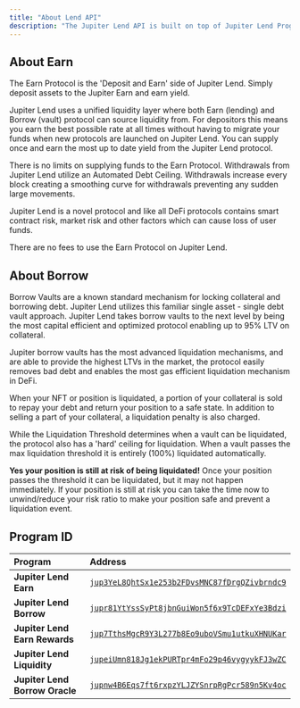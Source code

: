 ```yaml
---
title: "About Lend API"
description: "The Jupiter Lend API is built on top of Jupiter Lend Program."
---
```


## About Earn

<AccordionGroup>

<Accordion title="What is the Jupiter Earn Protocol?">
The Earn Protocol is the 'Deposit and Earn' side of Jupiter Lend. Simply deposit assets to the Jupiter Earn and earn yield.
</Accordion>

<Accordion title="Why is this separate from borrowing?">

  Jupiter Lend uses a unified liquidity layer where both Earn (lending) and Borrow (vault) protocol can source liquidity from. For depositors this means you earn the best possible rate at all times without having to migrate your funds when new protocols are launched on Jupiter Lend. You can supply once and earn the most up to date yield from the Jupiter Lend protocol.
</Accordion>

<Accordion title="Are there supply or withdraw limits?">

  There is no limits on supplying funds to the Earn Protocol. Withdrawals from Jupiter Lend utilize an Automated Debt Ceiling. Withdrawals increase every block creating a smoothing curve for withdrawals preventing any sudden large movements.

</Accordion>

<Accordion title="What are the risk?">

  Jupiter Lend is a novel protocol and like all DeFi protocols contains smart contract risk, market risk and other factors which can cause loss of user funds.
</Accordion>

<Accordion title="What are the fees for the Earn Protocol?">

  There are no fees to use the Earn Protocol on Jupiter Lend.
</Accordion>

</AccordionGroup>

## About Borrow

<AccordionGroup>

<Accordion title="What is Jupiter Borrow Protocol?">

  Borrow Vaults are a known standard mechanism for locking collateral and borrowing debt. Jupiter Lend utilizes this familiar single asset - single debt vault approach. Jupiter Lend takes borrow vaults to the next level by being the most capital efficient and optimized protocol enabling up to 95% LTV on collateral.
</Accordion>

<Accordion title="How does Jupiter Lend achieve such high LTV?">

  Jupiter borrow vaults has the most advanced liquidation mechanisms, and are able to provide the highest LTVs in the market, the protocol easily removes bad debt and enables the most gas efficient liquidation mechanism in DeFi.
</Accordion>

<Accordion title="What happens if I am liquidated?">

  When your NFT or position is liquidated, a portion of your collateral is sold to repay your debt and return your position to a safe state. In addition to selling a part of your collateral, a liquidation penalty is also charged.
</Accordion>

<Accordion title="What is the Max Liquidation Threshold?">

  While the Liquidation Threshold determines when a vault can be liquidated, the protocol also has a 'hard' ceiling for liquidation. When a vault passes the max liquidation threshold it is entirely (100%) liquidated automatically.
</Accordion>

<Accordion title="My vault passed the liquidation threshold but is not liquidated, will I be liquidated?">

  **Yes your position is still at risk of being liquidated!** Once your position passes the threshold it can be liquidated, but it may not happen immediately. If your position is still at risk you can take the time now to unwind/reduce your risk ratio to make your position safe and prevent a liquidation event.
</Accordion>
</AccordionGroup>

## Program ID

| Program | Address |
|:--------|:--------|
| **Jupiter Lend Earn** | [`jup3YeL8QhtSx1e253b2FDvsMNC87fDrgQZivbrndc9`](https://solscan.io/account/jup3YeL8QhtSx1e253b2FDvsMNC87fDrgQZivbrndc9) |
| **Jupiter Lend Borrow** | [`jupr81YtYssSyPt8jbnGuiWon5f6x9TcDEFxYe3Bdzi`](https://solscan.io/account/jupr81YtYssSyPt8jbnGuiWon5f6x9TcDEFxYe3Bdzi) |
| **Jupiter Lend Earn Rewards** | [`jup7TthsMgcR9Y3L277b8Eo9uboVSmu1utkuXHNUKar`](https://solscan.io/account/jup7TthsMgcR9Y3L277b8Eo9uboVSmu1utkuXHNUKar) |
| **Jupiter Lend Liquidity** | [`jupeiUmn818Jg1ekPURTpr4mFo29p46vygyykFJ3wZC`](https://solscan.io/account/jupeiUmn818Jg1ekPURTpr4mFo29p46vygyykFJ3wZC) |
| **Jupiter Lend Borrow Oracle** | [`jupnw4B6Eqs7ft6rxpzYLJZYSnrpRgPcr589n5Kv4oc`](https://solscan.io/account/jupnw4B6Eqs7ft6rxpzYLJZYSnrpRgPcr589n5Kv4oc) |